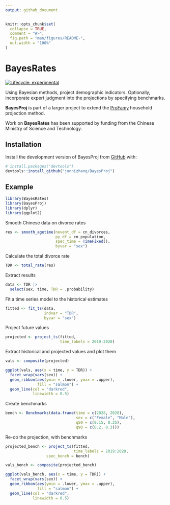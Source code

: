 ```yaml
---
output: github_document
---
```


<!-- README.md is generated from README.Rmd. Please edit that file -->

```r
knitr::opts_chunk$set(
  collapse = TRUE,
  comment = "#>",
  fig.path = "man/figures/README-",
  out.width = "100%"
)
```

# BayesRates

<!-- badges: start -->
[![Lifecycle: experimental](https://img.shields.io/badge/lifecycle-experimental-orange.svg)](https://lifecycle.r-lib.org/articles/stages.html#experimental)
<!-- badges: end -->

Using Bayesian methods, project demographic indicators. Optionally, incorporate expert judgment into the projections by specifying benchmarks.

**BayesProj** is part of a larger project to extend the [ProFamy](https://link.springer.com/article/10.1007/s42379-024-00171-6) household projection method.

Work on **BayesRates** has been supported by funding from the Chinese Ministry of Science and Technology.


## Installation

Install the development version of BayesProj from [GitHub](https://github.com/) with:

``` r
# install.packages("devtools")
devtools::install_github("junnizhang/BayesProj")
```

## Example

```r
library(BayesRates)
library(BayesProj)
library(dplyr)
library(ggplot2)
```

Smooth Chinese data on divorce rates
```r
res <- smooth_agetime(nevent_df = cn_divorces,
                      py_df = cn_population,
                      spec_time = TimeFixed(),
                      byvar = "sex")
```

Calculate the total divorce rate

```r
TDR <- total_rate(res)
```

Extract results

```r
data <- TDR |>
  select(sex, time, TDR = .probability)
```

Fit a time series model to the historical estimates

```r
fitted <- fit_ts(data, 
                 indvar = "TDR",
                 byvar = "sex")
```

Project future values

```r
projected <- project_ts(fitted, 
                        time_labels = 2019:2028)
```

Extract historical and projected values and plot them

```r
vals <- composite(projected)

ggplot(vals, aes(x = time, y = TDR)) +
  facet_wrap(vars(sex)) +
  geom_ribbon(aes(ymin = .lower, ymax = .upper), 
              fill = "salmon") +
  geom_line(col = "darkred", 
            linewidth = 0.5)
```

Create benchmarks

```r
bench <- Benchmarks(data.frame(time = c(2028, 2028),
                               sex = c("Female", "Male"),
                               q50 = c(0.15, 0.25),
                               q90 = c(0.2, 0.3)))
```

Re-do the projection, with benchmarks

```r
projected_bench <- project_ts(fitted, 
                              time_labels = 2019:2028,
			      spec_bench = bench)

vals_bench <- composite(projected_bench)

ggplot(vals_bench, aes(x = time, y = TDR)) +
  facet_wrap(vars(sex)) +
  geom_ribbon(aes(ymin = .lower, ymax = .upper), 
              fill = "salmon") +
  geom_line(col = "darkred", 
            linewidth = 0.5)
```

